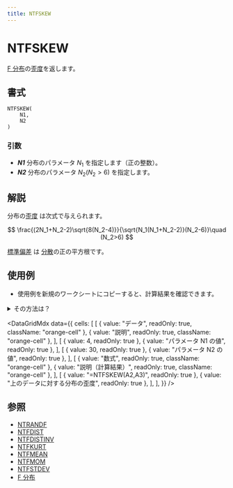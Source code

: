 ```yaml
---
title: NTFSKEW
---
```



# NTFSKEW

[F 分布](https://www.ntrand.com/jp/f-distribution/)の[歪度](https://www.ntrand.com/jp/glossary/#local_skew)を返します。

## 書式

```excel
NTFSKEW(
    N1,
    N2
)
```

### 引数

- **_N1_** 分布のパラメータ $N_1$ を指定します（正の整数）。
- **_N2_** 分布のパラメータ $N_2(N_2>6)$ を指定します。

## 解説

分布の[歪度](https://www.ntrand.com/jp/glossary/#local_skew) は次式で与えられます。

$$
\frac{(2N_1+N_2-2)\sqrt{8(N_2-4)}}{\sqrt{N_1(N_1+N_2-2)}(N_2-6)}\quad (N_2>6)
$$

[標準偏差](https://www.ntrand.com/jp/glossary/#local_standard_deviation) は [分散](https://www.ntrand.com/jp/glossary/#local_variance)の正の平方根です。

## 使用例

- 使用例を新規のワークシートにコピーすると、計算結果を確認できます。

<details>
<summary>その方法は？</summary>

1.  新しいブックまたはワークシートを作成します。
2.  ヘルプ トピックにある使用例を選択します（行番号および列番号を除く）。

    ![Selecting an example from Help](./../../assets/functions/HowToCopy.png)

    ヘルプから使用例を選択する

3.  Ctrl キーを押しながら C キーを押します。
4.  ワークシートのセル A1 を選択し、Ctrl キーを押しながら V キーを押します。
5.  計算結果と結果を返す数式の表示を切り替えるには、Ctrl キーを押しながら ` (アクサン グラーブ) キーを押すか、または [ツール] メニューの [ワークシート分析] をポイントし、[ワークシート分析モード] をクリックします。

</details>

<DataGridMdx
  data={{
    cells: [
      [
        { value: "データ", readOnly: true, className: "orange-cell" },
        { value: "説明", readOnly: true, className: "orange-cell" },
      ],
      [
        { value: 4, readOnly: true },
        { value: "パラメータ N1 の値", readOnly: true },
      ],
      [
        { value: 30, readOnly: true },
        { value: "パラメータ N2 の値", readOnly: true },
      ],
      [
        { value: "数式", readOnly: true, className: "orange-cell" },
        { value: "説明（計算結果）", readOnly: true, className: "orange-cell" },
      ],
      [
        { value: "=NTFSKEW(A2,A3)", readOnly: true },
        { value: "上のデータに対する分布の歪度", readOnly: true },
      ],
    ],
  }}
/>

## 参照

- [NTRANDF](https://www.ntrand.com/jp/ntrandf/)
- [NTFDIST](https://www.ntrand.com/jp/ntfdist/)
- [NTFDISTINV](https://www.ntrand.com/jp/ntfdistinv/)
- [NTFKURT](https://www.ntrand.com/jp/ntfkurt/)
- [NTFMEAN](https://www.ntrand.com/jp/ntfmean/)
- [NTFMOM](https://www.ntrand.com/jp/ntfmom/)
- [NTFSTDEV](https://www.ntrand.com/jp/ntfstdev/)
- [F 分布](https://www.ntrand.com/jp/f-distribution/)
